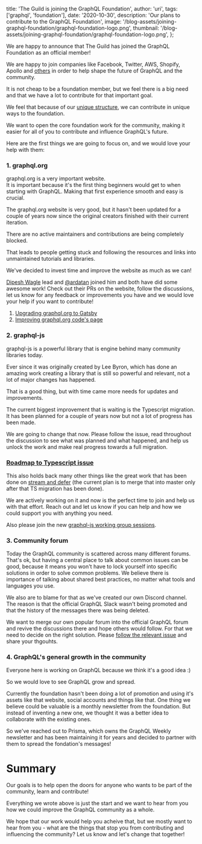 
  title: 'The Guild is joining the GraphQL Foundation',
  author: 'uri',
  tags: ['graphql', 'foundation'],
  date: '2020-10-30',
  description: 'Our plans to contribute to the GraphQL Foundation',
  image: '/blog-assets/joining-graphql-foundation/graphql-foundation-logo.png',
  thumbnail:
    '/blog-assets/joining-graphql-foundation/graphql-foundation-logo.png',
};


We are happy to announce that The Guild has joined the GraphQL Foundation as an official member!

We are happy to join companies like Facebook, Twitter, AWS, Shopify, Apollo and [others](https://foundation.graphql.org/members/) in order to help shape the future of GraphQL and the community.

It is not cheap to be a foundation member, but we feel there is a big need and that we have a lot to contribute for that important goal.

We feel that because of our [unique structure](https://the-guild.dev/about-us), we can contribute in unique ways to the foundation.

We want to open the core foundation work for the community, making it easier for all of you to contribute and influence GraphQL's future.

Here are the first things we are going to focus on, and we would love your help with them:

### 1. graphql.org

graphql.org is a very important website.  
It is important because it's the first thing beginners would get to when starting with GraphQL.
Making that first experience smooth and easy is crucial.

The graphql.org website is very good, but it hasn't been updated for a couple of years now since the original creators
finished with their current iteration.

There are no active maintainers and contributions are being completely blocked.

That leads to people getting stuck and following the resources and links into unmaintained tutorials and libraries.

We've decided to invest time and improve the website as much as we can!

[Dipesh Wagle](https://github.com/Dipeshwagle) lead and [@ardatan](https://github.com/ardatan) joined him and both have did some awesome work!
Check out their PRs on the website, follow the discussions, let us know for any feedback or improvements you have
and we would love your help if you want to contribute!

1. [Upgrading graphql.org to Gatsby](https://github.com/graphql/graphql.github.io/pull/938)
2. [Improving graphql.org code's page](https://github.com/graphql/graphql.github.io/pull/936)

### 2. graphql-js

graphql-js is a powerful library that is engine behind many community libraries today.

Ever since it was originally created by Lee Byron, which has done an amazing work creating a library that is still so powerful and relevant,
not a lot of major changes has happened.

That is a good thing, but with time came more needs for updates and improvements.

The current biggest improvement that is waiting is the Typescript migration.
It has been planned for a couple of years now but not a lot of progress has been made.

We are going to change that now.
Please follow the issue, read throughout the discussion to see what was planned and what happened, and help us
unlock the work and make real progress towards a full migration.

### [Roadmap to Typescript issue](https://github.com/graphql/graphql-js/issues/2104)

This also holds back many other things like the great work that has been done on [stream and defer](https://github.com/graphql/graphql-js/pull/2319)
(the current plan is to merge that into master only after that TS migration has been done).

We are actively working on it and now is the perfect time to join and help us with that effort.
Reach out and let us know if you can help and how we could support you with anything you need.

Also please join the new [graphql-js working group sessions](https://github.com/graphql/graphql-js-wg).

### 3. Community forum

Today the GraphQL community is scattered across many different forums.
That's ok, but having a central place to talk about common issues can be good, because it means you won't have to lock yourself
into specific solutions in order to solve common problems.
We believe there is importance of talking about shared best practices, no matter what tools and languages you use.

We also are to blame for that as we've created our own Discord channel.
The reason is that the official GraphQL Slack wasn't being promoted and that the history of the messages there was being deleted.

We want to merge our own popular forum into the official GraphQL forum and revive the discussions there and hope others would follow.
For that we need to decide on the right solution.
Please [follow the relevant issue](https://github.com/graphql/foundation/issues/21) and share your thgouhts.

### 4. GraphQL's general growth in the community

Everyone here is working on GraphQL because we think it's a good idea :)

So we would love to see GraphQL grow and spread.

Currently the foundation hasn't been doing a lot of promotion and using it's assets like that website, social accounts and things like that.
One thing we believe could be valuable is a monthly newsletter from the foundation.
But instead of inventing a new one, we thought it was a better idea to collaborate with the existing ones.

So we've reached out to Prisma, which owns the GraphQL Weekly newsletter and has been maintaining it for years and decided to partner with them to spread the fondation's messages!

# Summary

Our goals is to help open the doors for anyone who wants to be part of the community, learn and contribute!

Everything we wrote above is just the start and we want to hear from you how we could improve the GraphQL community as a whole.

We hope that our work would help you acheive that, but we mostly want to hear from you -
what are the things that stop you from contributing and influencing the community?
Let us know and let's change that together!

